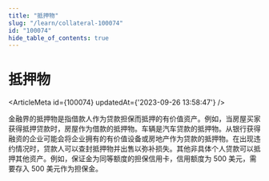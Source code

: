 ```yaml
---
title: "抵押物"
slug: "/learn/collateral-100074"
id: "100074"
hide_table_of_contents: true
---
```



# 抵押物

<ArticleMeta id={100074} updatedAt={'2023-09-26 13:58:47'} />
<div className='border-solid border-b border-t-0 my-4 border-[var(--ifm-color-gray-300)]' />

金融界的抵押物是指借款人作为贷款担保而抵押的有价值资产。例如，当房屋买家获得抵押贷款时，房屋作为借款的抵押物。车辆是汽车贷款的抵押物。从银行获得融资的企业可能会将企业拥有的有价值设备或房地产作为贷款的抵押物。在出现违约情况时，贷款人可以查封抵押物并出售以弥补损失。其他非具体个人贷款可以抵押其他资产。例如，保证金为同等额度的担保信用卡，信用额度为 500 美元，需要存入 500 美元作为担保金。
